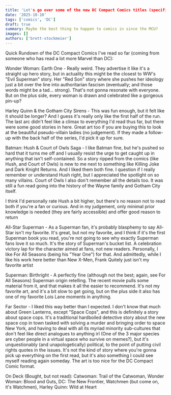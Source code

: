 ```yaml
---
title: 'Let's go over some of the new DC Compact Comics titles (specifically, the ones I've read)'
date: '2025-10-10'
tags: ['comics', 'DC']
draft: true
summary: Maybe the best thing to happen to comics in since the MCU?
images: []
authors: ['brett-stockmeier']
---
```


Quick Rundown of the DC Compact Comics I've read so far (coming from someone who has read a lot more Marvel than DC):

Wonder Woman: Earth One - Really weird. They advertise it like it's a straight up hero story, but in actuality this might be the closest to WW's "Evil Superman" story. Her "Red Son" story where she pushes her ideology just a bit over the line into authoritarian fascism (eventually; and those words might be a tad... strong). That's not gonna resonate with everyone. But on the plus side, every woman is drawn and celebrated like a gorgeous pin-up?

Harley Quinn & the Gotham City Sirens - This was fun enough, but it felt like it should be longer? And I guess it's really only like the first half of the run. The last arc didn't feel like a climax to everything I'd read thus far, but there were some good stories in here. Great art too if you are buying this to look at the beautiful pseudo-villain ladies (no judgement). If they made a follow-up with the back half of the series, I'd pick it up for sure.

Batman: Hush & Court of Owls Saga - I like Batman fine, but he's pushed so hard that it turns me off and I usually resist the urge to get caught up in anything that isn't self-contained. So a story ripped from the comics (like Hush, and Court of Owls) is new to me next to something like Killing Joke and Dark Knight Returns. And I liked them both fine. I question if I really remember or understand Hush right, but I appreciated the spotlight on so many villains. Court of Owls I also don't remember all the details too. It was still a fun read going into the history of the Wayne family and Gotham City itself. 

I think I'd personally rate Hush a bit higher, but there's no reason not to read both if you're a fan or curious. And in my judgement, only minimal prior knowledge is needed (they are fairly accessible) and offer good reason to return

All-Star Superman - As a Superman fan, it's probably blasphemy to say All-Star isn't my favorite. It's great, but not my favorite, and I think if it's the first Superman book you read, you're not going to see why exactly Superman fans love it so much. It's the story of Superman's bucket list. A celebration victory lap for the character aimed at fans, not new readers. Personally, I like For All Seasons (being his "Year One") for that. And admittedly, while I like his work here better than New X-Men, Frank Quitely just isn't my favorite artist

Superman: Birthright - A perfectly fine (although not the best; again, see For All Seasons) Superman origin retelling. The recent movie pulls some material from it, and that makes it all the easier to recommend. It's not my favorite art, and it's a bit slow to get going, but on the plus side it also has one of my favorite Lois Lane moments in anything.

Far Sector - I liked this way better than I expected. I don't know that much about Green Lanterns, except "Space Cops", and this is definitely a story about space cops. It's a traditional hardboiled detective story about the new space cop in town tasked with solving a murder and bringing order to space New York, and having to deal with all its myriad minority sub-cultures that don't feel like direct analogues to anything irl (One of the 3 major species are cyber people in a virtual space who survive on memes?), but it's unquestionably (and unapologetically) political, to the point of putting civil rights quotes in the issues. It's not the kind of story where you're gonna pick up everything on the first read, but it's also something I could see myself reading again someday. The art is too nice for the DC Compact Comic format.

On Deck (Bought, but not read): Catwoman: Trail of the Catwoman, Wonder Woman: Blood and Guts, DC: The New Frontier, Watchmen (but come on, it's Watchmen), Harley Quinn: Wild at Heart